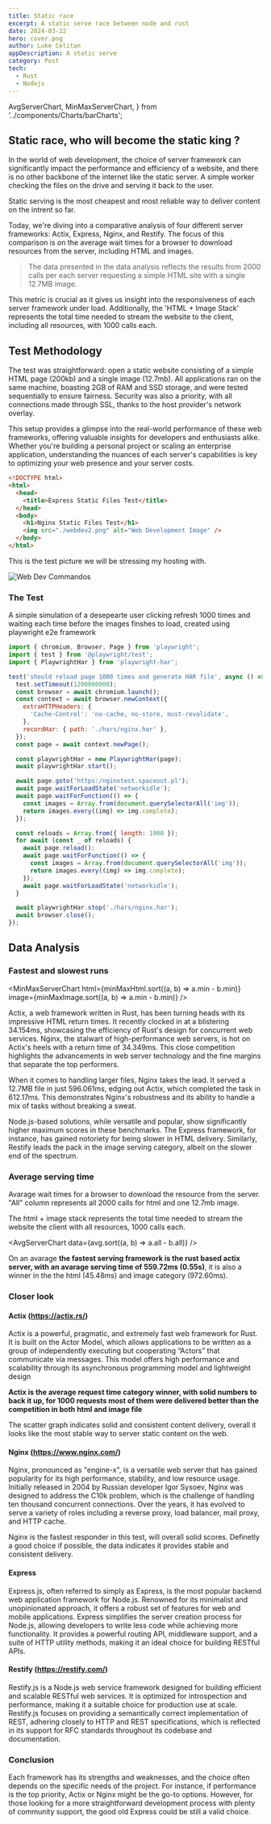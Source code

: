 ```yaml
---
title: Static race
excerpt: A static serve race between node and rust
date: 2024-03-22
hero: cover.png
author: Luke Celitan
appDescription: A static serve
category: Post
tech:
  - Rust
  - Nodejs
---
```


  AvgServerChart,
  MinMaxServerChart,
} from '../components/Charts/barCharts';



## Static race, who will become the static king ?

In the world of web development, the choice of server framework can
significantly impact the performance and efficiency of a website, and there is
no other backbone of the internet like the static server. A simple worker
checking the files on the drive and serving it back to the user.

Static serving is the most cheapest and most reliable way to deliver content on
the intrent so far.

Today, we're diving into a comparative analysis of four different server
frameworks: Actix, Express, Nginx, and Restify. The focus of this comparison is
on the average wait times for a browser to download resources from the server,
including HTML and images.

> The data presented in the data analysis reflects the results from 2000 calls
> per each server requesting a simple HTML site with a single 12.7MB image.

This metric is crucial as it gives us insight into the responsiveness of each
server framework under load. Additionally, the 'HTML + Image Stack' represents
the total time needed to stream the website to the client, including all
resources, with 1000 calls each.

## Test Methodology

The test was straightforward: open a static website consisting of a simple HTML
page (200kb) and a single image (12.7mb). All applications ran on the same
machine, boasting 2GB of RAM and SSD storage, and were tested sequentially to
ensure fairness. Security was also a priority, with all connections made through
SSL, thanks to the host provider's network overlay.

This setup provides a glimpse into the real-world performance of these web
frameworks, offering valuable insights for developers and enthusiasts alike.
Whether you're building a personal project or scaling an enterprise application,
understanding the nuances of each server's capabilities is key to optimizing
your web presence and your server costs.

```html
<!DOCTYPE html>
<html>
  <head>
    <title>Express Static Files Test</title>
  </head>
  <body>
    <h1>Nginx Static Files Test</h1>
    <img src="./webdev2.png" alt="Web Development Image" />
  </body>
</html>
```

This is the test picture we will be stressing my hosting with.

![Web Dev Commandos](./webdev2.png)

### The Test

A simple simulation of a desepearte user clicking refresh 1000 times and waiting
each time before the images finshes to load, created using playwright e2e
framework

```js
import { chromium, Browser, Page } from 'playwright';
import { test } from '@playwright/test';
import { PlaywrightHar } from 'playwright-har';

test('should reload page 1000 times and generate HAR file', async () => {
  test.setTimeout(1200000000);
  const browser = await chromium.launch();
  const context = await browser.newContext({
    extraHTTPHeaders: {
      'Cache-Control': 'no-cache, no-store, must-revalidate',
    },
    recordHar: { path: './hars/nginx.har' },
  });
  const page = await context.newPage();

  const playwrightHar = new PlaywrightHar(page);
  await playwrightHar.start();

  await page.goto('https:/nginxtest.spaceout.pl');
  await page.waitForLoadState('networkidle');
  await page.waitForFunction(() => {
    const images = Array.from(document.querySelectorAll('img'));
    return images.every((img) => img.complete);
  });

  const reloads = Array.from({ length: 1000 });
  for await (const _ of reloads) {
    await page.reload();
    await page.waitForFunction(() => {
      const images = Array.from(document.querySelectorAll('img'));
      return images.every((img) => img.complete);
    });
    await page.waitForLoadState('networkidle');
  }

  await playwrightHar.stop('./hars/nginx.har');
  await browser.close();
});
```

## Data Analysis

### Fastest and slowest runs

<MinMaxServerChart
  html={minMaxHtml.sort((a, b) => a.min - b.min)}
  image={minMaxImage.sort((a, b) => a.min - b.min)}
/>

Actix, a web framework written in Rust, has been turning heads with its
impressive HTML return times. It recently clocked in at a blistering 34.154ms,
showcasing the efficiency of Rust's design for concurrent web services. Nginx,
the stalwart of high-performance web servers, is hot on Actix's heels with a
return time of 34.349ms. This close competition highlights the advancements in
web server technology and the fine margins that separate the top performers.

When it comes to handling larger files, Nginx takes the lead. It served a 12.7MB
file in just 596.061ms, edging out Actix, which completed the task in 612.17ms.
This demonstrates Nginx's robustness and its ability to handle a mix of tasks
without breaking a sweat.

Node.js-based solutions, while versatile and popular, show significantly higher
maximum scores in these benchmarks. The Express framework, for instance, has
gained notoriety for being slower in HTML delivery. Similarly, Restify leads the
pack in the image serving category, albeit on the slower end of the spectrum.

### Average serving time

Avarage wait times for a browser to download the resource from the server. "All"
column represents all 2000 calls for html and one 12.7mb image.

The html + image stack represents the total time needed to stream the website
the client with all resources, 1000 calls each.

<AvgServerChart data={avg.sort((a, b) => a.all - b.all)} />

On an avarage **the fastest serving framework is the rust based actix server,
with an avarage serving time of 559.72ms (0.55s)**, it is also a winner in the
the html (45.48ms) and image category (972.60ms).

### Closer look

#### Actix (https://actix.rs/)

Actix is a powerful, pragmatic, and extremely fast web framework for Rust. It is
built on the Actor Model, which allows applications to be written as a group of
independently executing but cooperating “Actors” that communicate via messages.
This model offers high performance and scalability through its asynchronous
programming model and lightweight design

**Actix is the average request time category winner, with solid numbers to back
it up, for 1000 requests most of them were delivered better than the competition
in both html and image file**

The scatter graph indicates solid and consistent content delivery, overall it
looks like the most stable way to server static content on the web.

<div class="chartGridHolder">
  <FunnelTime data={actixData} />
  <ScatterChart data={actixData} fill={'#d83e09'} />
</div>

#### Nginx (https://www.nginx.com/)

Nginx, pronounced as "engine-x", is a versatile web server that has gained
popularity for its high performance, stability, and low resource usage.
Initially released in 2004 by Russian developer Igor Sysoev, Nginx was designed
to address the C10k problem, which is the challenge of handling ten thousand
concurrent connections. Over the years, it has evolved to serve a variety of
roles including a reverse proxy, load balancer, mail proxy, and HTTP cache.

Nginx is the fastest responder in this test, will overall solid scores.
Definetly a good choice if possible, the data indicates it provides stable and
consistent delivery.

<div class="chartGridHolder">
  <FunnelTime data={nginxData} />
  <ScatterChart data={nginxData} fill={'#fe5218'} />
</div>

#### Express

Express.js, often referred to simply as Express, is the most popular backend web
application framework for Node.js. Renowned for its minimalist and unopinionated
approach, it offers a robust set of features for web and mobile applications.
Express simplifies the server creation process for Node.js, allowing developers
to write less code while achieving more functionality. It provides a powerful
routing API, middleware support, and a suite of HTTP utility methods, making it
an ideal choice for building RESTful APIs.

<div class="chartGridHolder">
  <FunnelTime data={expressData} />
  <ScatterChart data={expressData} fill={'#ff6c3d'} />
</div>

#### Restify (https://restify.com/)

Restify.js is a Node.js web service framework designed for building efficient
and scalable RESTful web services. It is optimized for introspection and
performance, making it a suitable choice for production use at scale. Restify.js
focuses on providing a semantically correct implementation of REST, adhering
closely to HTTP and REST specifications, which is reflected in its support for
RFC standards throughout its codebase and documentation.

<div class="chartGridHolder">
  <FunnelTime data={restifyData} />
  <ScatterChart data={restifyData} fill={'#ff6c3d'} />
</div>

### Conclusion

Each framework has its strengths and weaknesses, and the choice often depends on
the specific needs of the project. For instance, if performance is the top
priority, Actix or Nginx might be the go-to options. However, for those looking
for a more straightforward development process with plenty of community support,
the good old Express could be still a valid choice.
